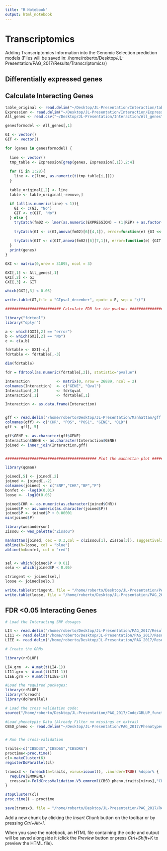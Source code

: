 ```yaml
---
title: "R Notebook"
output: html_notebook
---
```


# Transcriptomics 
Adding Transcriptomics Information into the Genomic Selection prediction models
(Files will be saved in: /home/roberto/Desktop/JL-Presentation/PAG_2017/Results/Transcriptomics/)


## Differentially expressed genes

## Calculate Interacting Genes 

```r

table_original <- read.delim("~/Desktop/JL-Presentation/Interaction/table")
Expression <- read.delim("~/Desktop/JL-Presentation/Interaction/Expression_matrix")
All_genes <- read.csv("~/Desktop/JL-Presentation/Interaction/All_genes", sep="", stringsAsFactors = F)

genesformodel <- All_genes[,1]

GI <- vector()
GIT <- vector()

for (genes in genesformodel) {
  
  line <- vector()
  tmp_table <- Expression[grep(genes, Expression[,1]),2:4]
  
  for (i in 1:28){
    line <- c(line, as.numeric(t(tmp_table[i,])))
  }
  
  table_original[,2] <- line
  table <- table_original[-remove,]
  
  if (all(as.numeric(line) < 1)){
    GI <- c(GI, "No")
    GIT <- c(GIT, "No")
  } else {
    tryCatch(fm02 <- lmer(as.numeric(EXPRESSION) ~ (1|REP) + as.factor(INOCULATION) * GENOTYPE * as.factor(TIME) , table), error=function(e) {fm02 <<- 1 } )
    
    tryCatch(GI <- c(GI,anova(fm02)[6][4,1]), error=function(e) {GI <<-c(GI,"error") } )
    
    tryCatch(GIT <- c(GIT,anova(fm02)[6][7,1]), error=function(e) {GIT <<-c(GIT,"error") } )
  }
  print(genes)
}

GXI <- matrix(0,nrow = 31895, ncol = 3)

GXI[,1] <- All_genes[,1]
GXI[,2] <- GI
GXI[,3] <- GIT

which(GXI[,3] < 0.05)

write.table(GI,file = "GIpval_december", quote = F, sep = "\t")

```


```r
######################### Calculate FDR for the pvalues #########################################

library("fdrtool")
library("dplyr")

a <- which(GXI[,2] == "error")
b <- which(GXI[,2] == "No")
c <- c(a,b)

fdrtable <- GXI[-c,]
fdrtable <- fdrtable[,-3]

dim(fdrtable)

fdr = fdrtool(as.numeric(fdrtable[,2]), statistic="pvalue")

Interaction            <- matrix(0, nrow = 26889, ncol = 2)
colnames(Interaction)  <- c("GENE", "Qval") 
Interaction[,2]        <- fdr$qval
Interaction[,1]        <- fdrtable[,1]

Interaction <- as.data.frame(Interaction)


gff <- read.delim("/home/roberto/Desktop/JL-Presentation/Manhattan/gff.bed", header = F)
colnames(gff) <- c("CHR", "POS", "POS1", "GENE", "OLD")
gff <- gff[,-5]

gff$GENE <- as.character(gff$GENE)
Interaction$GENE <- as.character(Interaction$GENE)
joined <- inner_join(Interaction,gff)


######################################### Plot the manhattan plot ####################################################

library(qqman)

joined[,5] <- joined[,2]
joined <- joined[,-2]
colnames(joined) <- c("SNP","CHR","BP","P")
bonfet <- -log10(0.01)
loose <- -log10(0.05)

joined$CHR <- as.numeric(as.character(joined$CHR))
joined$P <- as.numeric(as.character(joined$P))
joined$P <- joined$P + 0.00001
min(joined$P)

library(wesanderson)
Zissou <- wes_palette("Zissou")

manhattan(joined, cex = 0.3,col = c(Zissou[1], Zissou[3]), suggestiveline = F, genomewideline = F)
abline(h=loose, col = "blue")
abline(h=bonfet, col = "red")


sel <- which(joined$P < 0.01)
selo <- which(joined$P < 0.05)

stringent <- joined[sel,]
loose <- joined[selo,]

write.table(stringent, file = "/home/roberto/Desktop/JL-Presentation/PAG_2017/Results/5.Transcriptomics/first_timepoints/stringent5.txt", quote = F, sep = "\t",row.names = F)
write.table(loose, file = "/home/roberto/Desktop/JL-Presentation/PAG_2017/Results/5.Transcriptomics/first_timepoints/loose5.txt", quote = F, sep = "\t",row.names = F)

```


## FDR <0.05 Interacting Genes

```r

# Load the Interacting SNP dosages

LI4 <- read.delim("/home/roberto/Desktop/JL-Presentation/PAG_2017/Results/Transcriptomics/Interacting_genes/final_SNP_sets/LGI_4.dosage", header = T, row.names = 1)
LI11 <- read.delim("/home/roberto/Desktop/JL-Presentation/PAG_2017/Results/Transcriptomics/Interacting_genes/final_SNP_sets/LGI_11.dosage", header = T, row.names = 1)
LIEE <- read.delim("/home/roberto/Desktop/JL-Presentation/PAG_2017/Results/Transcriptomics/Interacting_genes/final_SNP_sets/LGI_EE.dosage", header = T, row.names = 1)

# Create the GRMs

library(rrBLUP)

LI4.grm  <- A.mat(t(LI4-1))
LI11.grm <- A.mat(t(LI11-1))
LIEE.grm <- A.mat(t(LIEE-1))

```


```r

#Load the required packages:
library(rrBLUP)
library(foreach)
library(doParallel)

# Load the cross validation code:
source("/home/roberto/Desktop/JL-Presentation/PAG_2017/Code/GBLUP_functions.R")

#Load phenotypic Data (Already Filter no missings or extras)
CBSD_pheno <- read.delim("~/Desktop/JL-Presentation/PAG_2017/Phenotypes/Phenos.txt", stringsAsFactors = F)


# Run the cross-validation

traits<-c("CBSD3S","CBSD6S","CBSDRS")
proctime<-proc.time()
cl<-makeCluster(6)
registerDoParallel(cl)

transx3 <- foreach(a=traits, virus=icount(), .inorder=TRUE) %dopar% {
  require(EMMREML)
  crossval<-FoldCrossValidation.V3.emmreml(CBSD_pheno,traits[virus],"CLONE",list(LI4.grm, LI11.grm, LIEE.grm),5,25)
}

stopCluster(cl)
proc.time() - proctime

save(transx3, file = "/home/roberto/Desktop/JL-Presentation/PAG_2017/Results/Transcriptomics/transx3")


```



Add a new chunk by clicking the *Insert Chunk* button on the toolbar or by pressing *Ctrl+Alt+I*.

When you save the notebook, an HTML file containing the code and output will be saved alongside it (click the *Preview* button or press *Ctrl+Shift+K* to preview the HTML file).
